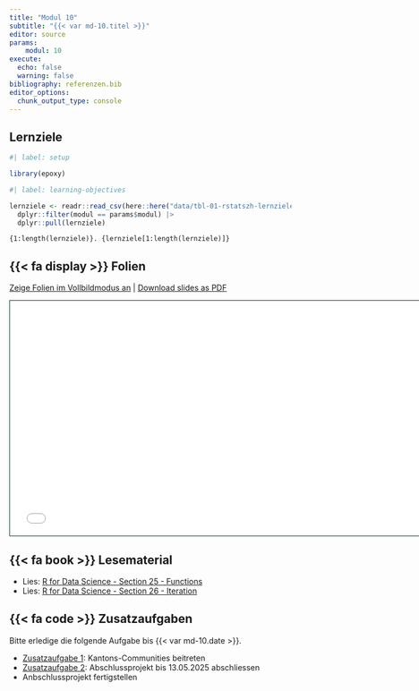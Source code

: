 ```yaml
---
title: "Modul 10"
subtitle: "{{< var md-10.titel >}}"
editor: source
params:
    modul: 10
execute: 
  echo: false
  warning: false
bibliography: referenzen.bib
editor_options: 
  chunk_output_type: console
---
```


## Lernziele

```r
#| label: setup

library(epoxy)
```

```r
#| label: learning-objectives

lernziele <- readr::read_csv(here::here("data/tbl-01-rstatszh-lernziele.csv")) |> 
  dplyr::filter(modul == params$modul) |>
  dplyr::pull(lernziele)

```

```epoxy
{1:length(lernziele)}. {lernziele[1:length(lernziele)]}
```

## {{< fa display >}} Folien

[Zeige Folien im Vollbildmodus an](../folien/md-10-funktionen.html) | [Download slides as PDF](https://github.com/rstatszh-k010/website/blob/main/folien/md-10-funktionen.pdf)

```{=html}
<iframe class="slide-deck" src="../folien/md-10-funktionen.html" height="420" width="747" style="border: 1px solid #123233;"></iframe>
```

## {{< fa book >}} Lesematerial

- Lies: [R for Data Science - Section 25 - Functions](https://r4ds.hadley.nz/functions)
- Lies: [R for Data Science - Section 26 - Iteration](https://r4ds.hadley.nz/iteration)

## {{< fa code >}} Zusatzaufgaben

Bitte erledige die folgende Aufgabe bis {{< var md-10.date >}}.

- [Zusatzaufgabe 1](../zusatzaufgaben/md-10/za-10-01-communities.qmd): Kantons-Communities beitreten
- [Zusatzaufgabe 2](../abschlussprojekt/): Abschlussprojekt bis 13.05.2025 abschliessen
- Anbschlussprojekt fertigstellen